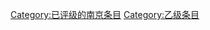 {{Articles by Importance| topic=南京 | importance= }}
{{Articles by Quality|topic=南京}}

[[Category:已评级的南京条目|Category:已评级的南京条目]]
[[Category:乙级条目|Category:乙级条目]]